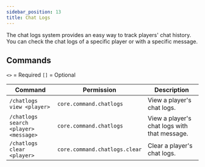 ```yaml
---
sidebar_position: 13
title: Chat Logs
---
```


The chat logs system provides an easy way to track players' chat history. 
You can check the chat logs of a specific player or with a specific message.

## Commands

`<>` = Required `[]` = Optional

Command                               | Permission                    | Description
------------------------------------- | ----------------------------- | --------------------------------------------
`/chatlogs view <player>`             | `core.command.chatlogs`       | View a player's chat logs.
`/chatlogs search <player> <message>` | `core.command.chatlogs`       | View a player's chat logs with that message.
`/chatlogs clear <player>`            | `core.command.chatlogs.clear` | Clear a player's chat logs.
